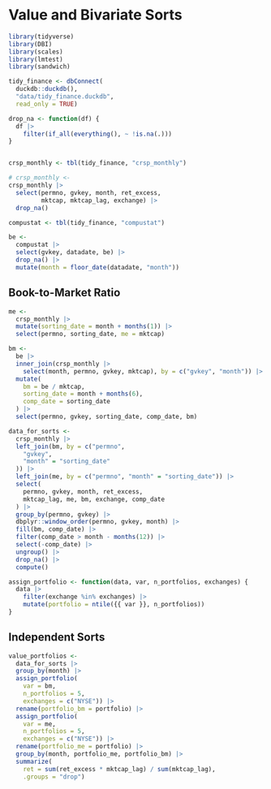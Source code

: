 # Value and Bivariate Sorts

```r
library(tidyverse)
library(DBI)
library(scales)
library(lmtest)
library(sandwich)
```

```r
tidy_finance <- dbConnect(
  duckdb::duckdb(),
  "data/tidy_finance.duckdb",
  read_only = TRUE)

drop_na <- function(df) {
  df |>
    filter(if_all(everything(), ~ !is.na(.)))
}


crsp_monthly <- tbl(tidy_finance, "crsp_monthly")

# crsp_monthly <- 
crsp_monthly |>
  select(permno, gvkey, month, ret_excess,
         mktcap, mktcap_lag, exchange) |>
  drop_na()
```

```r
compustat <- tbl(tidy_finance, "compustat") 

be <- 
  compustat |>
  select(gvkey, datadate, be) |>
  drop_na() |>
  mutate(month = floor_date(datadate, "month"))
```

## Book-to-Market Ratio


```r
me <- 
  crsp_monthly |>
  mutate(sorting_date = month + months(1)) |>
  select(permno, sorting_date, me = mktcap)

bm <- 
  be |>
  inner_join(crsp_monthly |>
    select(month, permno, gvkey, mktcap), by = c("gvkey", "month")) |>
  mutate(
    bm = be / mktcap,
    sorting_date = month + months(6),
    comp_date = sorting_date
  ) |>
  select(permno, gvkey, sorting_date, comp_date, bm)

data_for_sorts <- 
  crsp_monthly |>
  left_join(bm, by = c("permno",
    "gvkey",
    "month" = "sorting_date"
  )) |>
  left_join(me, by = c("permno", "month" = "sorting_date")) |>
  select(
    permno, gvkey, month, ret_excess,
    mktcap_lag, me, bm, exchange, comp_date
  ) |>
  group_by(permno, gvkey) |>
  dbplyr::window_order(permno, gvkey, month) |>
  fill(bm, comp_date) |>
  filter(comp_date > month - months(12)) |>
  select(-comp_date) |>
  ungroup() |> 
  drop_na() |>
  compute()
```

```r
assign_portfolio <- function(data, var, n_portfolios, exchanges) {
  data |>
    filter(exchange %in% exchanges) |>
    mutate(portfolio = ntile({{ var }}, n_portfolios))
}
```

## Independent Sorts

```r
value_portfolios <- 
  data_for_sorts |>
  group_by(month) |>
  assign_portfolio(
    var = bm,
    n_portfolios = 5,
    exchanges = c("NYSE")) |>
  rename(portfolio_bm = portfolio) |>
  assign_portfolio(
    var = me,
    n_portfolios = 5,
    exchanges = c("NYSE")) |>
  rename(portfolio_me = portfolio) |>
  group_by(month, portfolio_me, portfolio_bm) |>
  summarize(
    ret = sum(ret_excess * mktcap_lag) / sum(mktcap_lag),
    .groups = "drop")
```

